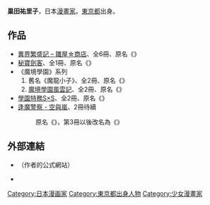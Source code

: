 {{japanese|japanese=巣田 祐里子|kana=すだ ゆりこ|romaji=Suda Yuriko}}{{漫畫}}
'''巢田祐里子'''{{BD|1965年|5月6日|catIdx=Suda Yuriko}}，日本[[漫畫家|漫畫家]]。[[東京都|東京都]]出身。

==作品==
* [[異界繁盛記_–_雛屋☆商店|異界繁盛記 – 雛屋☆商店]]、全6冊、原名《{{link-ja|異界繁盛記 ひよこや商店}}》
* [[秘寶劍客|秘寶劍客]]、全1冊、原名《{{lang|ja|エクスカリバー！}}》
*《魔境學園》系列
*# 舊名《魔龍小子》、全2冊、原名《{{link-ja|魔境学園風雲記 ハーフ&ハーフ|魔境学園風雲記 ハーフ&ハーフ}}》
*# [[魔境學園風雲記|魔境學園風雲記]]、全2冊、原名《{{link-ja|魔境学園風雲記　HYPER ＨＡＬＦ＆ＨＡＬＦ|魔境学園風雲記 ハーフ&ハーフ}}》
* [[學園特務S×S|學園特務S×S]]、全2冊、原名《{{lang|ja|おまかせ S×S}}》
* [[逢魔警察_-_空與嵐|逢魔警察 - 空與嵐]]、2冊待續
*: 原名《{{lang|ja|ソラとアラシ}}》，第3冊以後改名為《{{link-ja|逢魔警察 ソラとアラシ}}》


==外部連結==
* {{ja}}[http://homepage2.nifty.com/sudamagaya/index.htm {{lang|ja|巣田ＭＡＧＡ屋}}]{{dead link|date=2017年12月 |bot=InternetArchiveBot |fix-attempted=yes }}（作者的公式網站）
* {{PreViewBook|角川書店|200612000296|ソラとアラシ（1）}}

{{DEFAULTSORT:Suda Yuriko}}
[[Category:日本漫画家|Category:日本漫画家]]
[[Category:東京都出身人物|Category:東京都出身人物]]
[[Category:少女漫畫家|Category:少女漫畫家]]
{{manga-stub}}